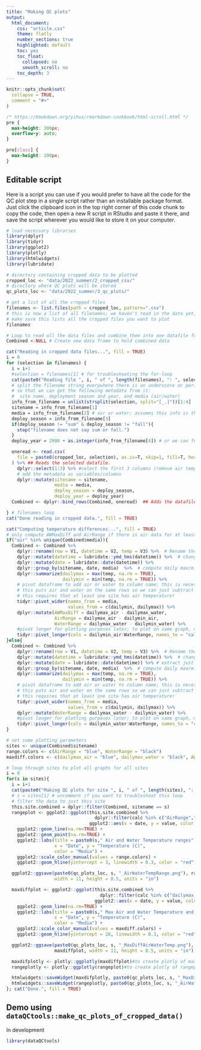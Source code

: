 ```yaml
---
title: "Making QC plots"
output:
  html_document:
    css: "article.css"
    theme: flatly
    number_sections: true
    highlighted: default 
    toc: yes
    toc_float:
      collapsed: no
      smooth_scroll: no
    toc_depth: 3
---
```


```r
knitr::opts_chunk$set(
  collapse = TRUE,
  comment = "#>"
)
```

```css
/* https://bookdown.org/yihui/rmarkdown-cookbook/html-scroll.html */
pre {
  max-height: 300px;
  overflow-y: auto;
}

pre[class] {
  max-height: 200px;
}
```

## Editable script

Here is a script you can use if you would prefer to have all the code for the QC plot step in a single script rather than an installable package format. Just click the clipboard icon in the top right corner of this code chunk to copy the code, then open a new R script in RStudio and paste it there, and save the script wherever you would like to store it on your computer.

```r
# load necessary libraries
library(dplyr)
library(tidyr)
library(ggplot2)
library(plotly)
library(htmlwidgets)
library(lubridate)

# directory containing cropped data to be plotted
cropped_loc <- "data/2022_summer/2_cropped_csv/"
# directory where QC plots will be stored
qc_plots_loc <- "data/2022_summer/3_qc_plots/"

# get a list of all the cropped files
filenames <- list.files(path = cropped_loc, pattern=".csv")
# this is now a list of all filenames; we haven't read in the data yet, but
# make sure this lists all the cropped files you want to plot
filenames

# Loop to read all the data files and combine them into one datafile for easier plotting
Combined <-NULL # Create new data frame to hold combined data

cat("Reading in cropped data files...", fill = TRUE)
i = 0
for (selection in filenames) {
  i = i+1
  #selection = filenames[1] # for troubleshooting the for-loop
  cat(paste0("Reading file ", i, " of ", length(filenames), ": ", selection), fill = TRUE)
  # split the filename string everywhere there is an underscore or period
  # so that we can get the following metadata from it:
  #  site name, deployment season and year, and media (air/water)
  info_from_filename = unlist(strsplit(selection, split="[_.]"))[1:4]
  sitename = info_from_filename[1]
  media = info_from_filename[2] # air or water; assumes this info is the third chunk after splitting the filename
  deploy_season = info_from_filename[3]
  if(deploy_season != "sum" & deploy_season != "fall"){
    stop("filename does not say sum or fall.")
  }
  deploy_year = 2000 + as.integer(info_from_filename[4]) # or we can format as character

  oneread <- read.csv(
    file = paste0(cropped_loc, selection), as.is=T, skip=1, fill=T, header=F
  ) %>% ## Reads the selected datafile.
    dplyr::select(1:3) %>% #select the first 3 columns (remove air temp from Hoh River sites)
    # add the metadata as variables/columns
    dplyr::mutate(sitename = sitename,
                  media = media,
                  deploy_season = deploy_season,
                  deploy_year = deploy_year)
  Combined <- dplyr::bind_rows(Combined, oneread)  ## Adds the datafile's data to the existing combined datafile.

} # filenames loop
cat("Done reading in cropped data.", fill = TRUE)

cat("Computing temperature differences...", fill = TRUE)
# only compute AWMaxDiff and AirRange if there is air data for at least one site
if("air" %in% unique(Combined$media)){
  Combined <- Combined %>%
    dplyr::rename(row = V1, datetime = V2, temp = V3) %>%  # Rename the first three variables that came from the csv file
    dplyr::mutate(datetime = lubridate::ymd_hms(datetime)) %>%  # change format of datetime column
    dplyr::mutate(date = lubridate::date(datetime)) %>%
    dplyr::group_by(sitename, date, media)  %>%  # compute daily max/min by site, date, and media (air/water)
    dplyr::summarize(dailymax = max(temp, na.rm = TRUE),
                     dailymin = min(temp, na.rm = TRUE)) %>%
    # pivot dataframe to add air or water to column name; this is necessary to calculate stats
    # this puts air and water on the same rows so we can just subtract columns in the next line
    # this requires that at least one site has air temperature!
    tidyr::pivot_wider(names_from = media,
                       values_from = c(dailymin, dailymax)) %>%
    dplyr::mutate(AWMaxDiff = dailymax_air - dailymax_water,
                  AirRange = dailymax_air - dailymin_air,
                  WaterRange = dailymax_water - dailymin_water) %>%
    #pivot longer for plotting purposes later; to plot on same graph, need "calc" column ("grouping variable")
    tidyr::pivot_longer(cols = dailymin_air:WaterRange, names_to = "calc", values_to = "value")
}else{
  Combined <- Combined %>%
    dplyr::rename(row = V1, datetime = V2, temp = V3) %>%  # Rename the first three variables that came from the csv file
    dplyr::mutate(datetime = lubridate::ymd_hms(datetime)) %>%  # change format of datetime column
    dplyr::mutate(date = lubridate::date(datetime)) %>% # extract just the date
    dplyr::group_by(sitename, date, media)  %>%  # compute daily max/min by site, date, and media (air/water)
    dplyr::summarize(dailymax = max(temp, na.rm = TRUE),
                     dailymin = min(temp, na.rm = TRUE)) %>%
    # pivot dataframe to add air or water to column name; this is necessary to calculate stats
    # this puts air and water on the same rows so we can just subtract columns in the next line
    # this requires that at least one site has air temperature!
    tidyr::pivot_wider(names_from = media,
                       values_from = c(dailymin, dailymax)) %>%
    dplyr::mutate(WaterRange = dailymax_water - dailymin_water) %>%
    #pivot longer for plotting purposes later; to plot on same graph, need "calc" column ("grouping variable")
    tidyr::pivot_longer(cols = dailymin_water:WaterRange, names_to = "calc", values_to = "value")
}

# set some plotting parameters
sites <- unique(Combined$sitename)
range.colors <- c(AirRange = "blue", WaterRange = "black")
maxdiff.colors <- c(dailymax_air = "blue", dailymax_water = "black", AWMaxDiff = "purple")

# loop through sites to plot all graphs for all sites
i = 0
for(s in sites){
  i = i+1
  cat(paste0("Making QC plots for site ", i, " of ", length(sites), ": ", s), fill = TRUE)
  # s = sites[1] # uncomment if you want to troubleshoot this loop
  # filter the data to just this site
  this.site.combined = dplyr::filter(Combined, sitename == s)
  rangeplot <- ggplot2::ggplot(this.site.combined %>%
                                 dplyr::filter(calc %in% c("AirRange","WaterRange")),
                               ggplot2::aes(x = date, y = value, color = calc)) +
    ggplot2::geom_line(na.rm=TRUE) +
    ggplot2::geom_point(na.rm=TRUE) +
    ggplot2::labs(title = paste0(s," Air and Water Temperature ranges"),
                  x = "Date", y = "Temperature (C)",
                  color = "Media") +
    ggplot2::scale_color_manual(values = range.colors) +
    ggplot2::geom_hline(yintercept = 3, linewidth = 0.3, color = "red")

  ggplot2::ggsave(paste0(qc_plots_loc, s, "_AirWaterTempRange.png"), rangeplot,
                  width = 11, height = 8.5, units = "in")

  maxdiffplot <- ggplot2::ggplot(this.site.combined %>%
                                   dplyr::filter(calc %in% c("dailymax_air", "dailymax_water", "AWMaxDiff")),
                                 ggplot2::aes(x = date, y = value, color = calc)) +
    ggplot2::geom_line(na.rm=TRUE) +
    ggplot2::labs(title = paste0(s," Max Air and Water Temperature and Difference"),
                  x = "Date", y = "Temperature (C)",
                  color = "Media") +
    ggplot2::scale_color_manual(values = maxdiff.colors) +
    ggplot2::geom_hline(yintercept = 20, linewidth = 0.3, color = "red")

  ggplot2::ggsave(paste0(qc_plots_loc, s, "_MaxDiffAirWaterTemp.png"),
                  maxdiffplot, width = 11, height = 8.5, units = "in")

  maxdifplotly <- plotly::ggplotly(maxdiffplot)#to create plotly of maxdifplot to trace plot
  rangeplotly <- plotly::ggplotly(rangeplot)#to create plotly of rangeplot to trace plot

  htmlwidgets::saveWidget(maxdifplotly, paste0(qc_plots_loc, s, "_MaxDiffAirWaterTemp.html"))
  htmlwidgets::saveWidget(rangeplotly, paste0(qc_plots_loc, s, "_AirWaterTempRange.html"))
}; cat("Done.", fill = TRUE)

```


## Demo using `dataQCtools::make_qc_plots_of_cropped_data()`

In development

```r
library(dataQCtools)
```
